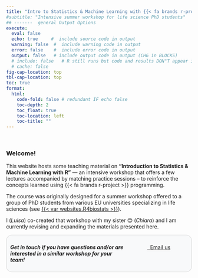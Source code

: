 ```yaml
---
title: "Intro to Statistics & Machine Learning with {{< fa brands r-project >}}"
#subtitle: "Intensive summer workshop for life science PhD students"
## -------  general Output Options
execute:     
  eval: false
  echo: true     #  include source code in output
  warning: false  #  include warning code in output
  error: false    #  include error code in output
  output: false   # include output code in output (CHG in BLOCKS)
  # include: false   # R still runs but code and results DON"T appear in output  
  # cache: false
fig-cap-location: top
tbl-cap-location: top
toc: true
format:
  html:
    code-fold: false # redundant IF echo false 
    toc-depth: 2
    toc_float: true
    toc-location: left
    toc-title: ""
---
```


<!-- ::: {.callout-caution collapse="false"} -->
<!-- Webpage construction in progress... -->
<!-- ::: -->

<br>

### Welcome! 

This website hosts some teaching material on **"Introduction to Statistics & Machine Learning with R"** — an intensive workshop that offers a few lectures accompanied by matching practice sessions -- to reinforce the concepts learned using {{< fa brands r-project >}} programming.

The course was originally designed for a summer workshop offered to a group of PhD students from various EU universities specializing in life sciences (see [{{< var websites.R4biostats >}}]({{< var websites.R4biostats >}})).  

I (*Luisa*) co-created that workshop with my sister 😊 (*Chiara*) and I am currently revising and expanding the materials presented here. 



::: {.custom-border style="border: 1px solid lightgray; padding: 10px; border-radius: 15px; background-color: #f8f9fa;"}
:::: {.columns}

::: {.column width="70%"}
***Get in touch if you have questions and/or are interested in a similar workshop for your team!***
:::

::: {.column width="5%"}
::: 
::: {.column width="25%"}

<!-- bootstrap buttons  -->
<p> <a id="mail-link" href="mailto:lmm76@georgetown.edu"  class="btn btn-dark"> <i class="fa fa-envelope"></i> &nbsp;&nbsp;Email us</a></p>
:::
    
::::
:::





